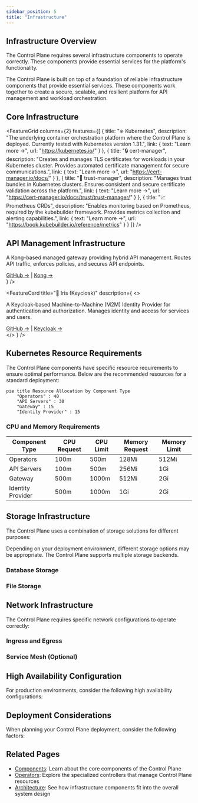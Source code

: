 ```yaml
---
sidebar_position: 5
title: "Infrastructure"
---
```



<NoAutoTitle />

<PageHeader 
  title="Control Plane Infrastructure"
  description="Essential infrastructure components required to run the Control Plane"
/>

## Infrastructure Overview

<InfoSection type="info" title="Required components">
  The Control Plane requires several infrastructure components to operate correctly. These components provide essential services for the platform's functionality.
</InfoSection>

The Control Plane is built on top of a foundation of reliable infrastructure components that provide essential services. These components work together to create a secure, scalable, and resilient platform for API management and workload orchestration.

## Core Infrastructure

<FeatureGrid
  columns={2}
  features={[
    {
      title: "⎈ Kubernetes",
      description: "The underlying container orchestration platform where the Control Plane is deployed. Currently tested with Kubernetes version 1.31.",
      link: {
        text: "Learn more →",
        url: "https://kubernetes.io/"
      }
    },
    {
      title: "🔒 cert-manager",
      description: "Creates and manages TLS certificates for workloads in your Kubernetes cluster. Provides automated certificate management for secure communications.",
      link: {
        text: "Learn more →",
        url: "https://cert-manager.io/docs/"
      }
    },
    {
      title: "🔐 trust-manager",
      description: "Manages trust bundles in Kubernetes clusters. Ensures consistent and secure certificate validation across the platform.",
      link: {
        text: "Learn more →",
        url: "https://cert-manager.io/docs/trust/trust-manager/"
      }
    },
    {
      title: "📈 Prometheus CRDs",
      description: "Enables monitoring based on Prometheus, required by the kubebuilder framework. Provides metrics collection and alerting capabilities.",
      link: {
        text: "Learn more →",
        url: "https://book.kubebuilder.io/reference/metrics"
      }
    }
  ]}
/>

## API Management Infrastructure

<CardGrid columns={2}>
  <FeatureCard
    title="🔎 Gateway (Kong)"
    description={
      <>
        <p>A Kong-based managed gateway providing hybrid API management. Routes API traffic, enforces policies, and secures API endpoints.</p>
        <div>
          <a href="https://github.com/telekom/gateway-kong-charts">GitHub →</a> | <a href="https://konghq.com/products/kong-gateway">Kong →</a>
        </div>
      </>
    }
  />
  
  <FeatureCard
    title="👤 Iris (Keycloak)"
    description={
      <>
        <p>A Keycloak-based Machine-to-Machine (M2M) Identity Provider for authentication and authorization. Manages identity and access for services and users.</p>
        <div>
          <a href="https://github.com/telekom/identity-iris-keycloak-charts">GitHub →</a> | <a href="https://www.keycloak.org/">Keycloak →</a>
        </div>
      </>
    }
  />
</CardGrid>

## Kubernetes Resource Requirements

The Control Plane components have specific resource requirements to ensure optimal performance. Below are the recommended resources for a standard deployment:

```mermaid
pie title Resource Allocation by Component Type
    "Operators" : 40
    "API Servers" : 30
    "Gateway" : 15
    "Identity Provider" : 15
```

### CPU and Memory Requirements

| Component Type | CPU Request | CPU Limit | Memory Request | Memory Limit |
|----------------|------------|-----------|---------------|-------------|
| Operators | 100m | 500m | 128Mi | 512Mi |
| API Servers | 100m | 500m | 256Mi | 1Gi |
| Gateway | 500m | 1000m | 512Mi | 2Gi |
| Identity Provider | 500m | 1000m | 1Gi | 2Gi |

## Storage Infrastructure

The Control Plane uses a combination of storage solutions for different purposes:

<InfoSection type="note" title="Storage options">
  Depending on your deployment environment, different storage options may be appropriate. The Control Plane supports multiple storage backends.
</InfoSection>

### Database Storage

<CardGrid columns={2}>
  <FeatureCard
    title="PostgreSQL"
    description="Used for storing structured data such as user information, configuration settings, and relationship data. Required by components like the Identity Provider."
  />
  <FeatureCard
    title="Redis"
    description="Used for caching and temporary storage of session data, improving performance for frequently accessed data."
  />
</CardGrid>

### File Storage

<CardGrid columns={2}>
  <FeatureCard
    title="Amazon S3"
    description="Object storage service that provides scalable storage for files and large objects. Used by the File Manager component for storing files."
  />
  <FeatureCard
    title="MinIO"
    description="Self-hosted S3-compatible object storage. Can be used as an alternative to Amazon S3 for on-premises deployments."
  />
</CardGrid>

## Network Infrastructure

The Control Plane requires specific network configurations to operate correctly:

### Ingress and Egress

<CardGrid columns={2}>
  <FeatureCard
    title="Ingress Controller"
    description="Manages external access to the services within the Kubernetes cluster. Routes HTTP and HTTPS traffic to appropriate services."
  />
  <FeatureCard
    title="Network Policies"
    description="Kubernetes Network Policies define how pods communicate with each other and with external network endpoints. Used to secure communication between components."
  />
</CardGrid>

### Service Mesh (Optional)

<CardGrid columns={1}>
  <FeatureCard
    title="Istio/Linkerd"
    description="A service mesh can be used to provide additional traffic management, security, and observability features. This is optional but recommended for production deployments."
  />
</CardGrid>

## High Availability Configuration

For production environments, consider the following high availability configurations:

<CardGrid columns={2}>
  <FeatureCard
    title="Multiple Replicas"
    description="Deploy multiple replicas of each component to ensure continued operation even if some pods fail."
  />
  <FeatureCard
    title="Pod Anti-Affinity"
    description="Configure pod anti-affinity to spread replicas across different nodes, reducing the risk of complete service failure."
  />
  <FeatureCard
    title="Database HA"
    description="Use database clustering or replication for PostgreSQL and Redis to prevent data loss and ensure continuous availability."
  />
  <FeatureCard
    title="Multi-Zone Deployment"
    description="Spread the deployment across multiple availability zones to protect against zone failures."
  />
</CardGrid>

## Deployment Considerations

When planning your Control Plane deployment, consider the following factors:

<CardGrid columns={3}>
  <FeatureCard
    title="Scaling"
    description="Start with the recommended resource allocations and scale components based on load and performance monitoring."
  />
  <FeatureCard
    title="Security"
    description="Implement network policies, use TLS for all communications, and follow the principle of least privilege for service accounts."
  />
  <FeatureCard
    title="Monitoring"
    description="Set up monitoring and alerting for all infrastructure components using Prometheus and Grafana."
  />
</CardGrid>

## Related Pages

- [Components](components): Learn about the core components of the Control Plane
- [Operators](operators): Explore the specialized controllers that manage Control Plane resources
- [Architecture](architecture): See how infrastructure components fit into the overall system design